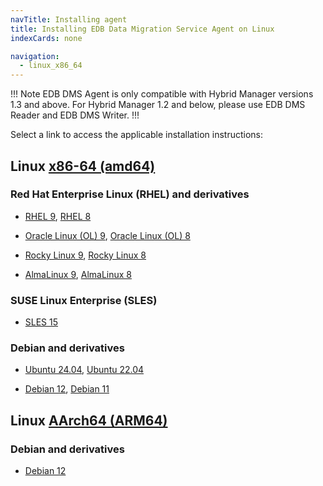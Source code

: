 ```yaml
---
navTitle: Installing agent
title: Installing EDB Data Migration Service Agent on Linux
indexCards: none

navigation:
  - linux_x86_64
---
```


!!! Note
EDB DMS Agent is only compatible with Hybrid Manager versions 1.3 and above. For Hybrid Manager 1.2 and below, please use EDB DMS Reader and EDB DMS Writer.
!!!

Select a link to access the applicable installation instructions:

## Linux [x86-64 (amd64)](linux_x86_64)

### Red Hat Enterprise Linux (RHEL) and derivatives

- [RHEL 9](linux_x86_64/edb-dms-agent_rhel_9), [RHEL 8](linux_x86_64/edb-dms-agent_rhel_8)

- [Oracle Linux (OL) 9](linux_x86_64/edb-dms-agent_rhel_9), [Oracle Linux (OL) 8](linux_x86_64/edb-dms-agent_rhel_8)

- [Rocky Linux 9](linux_x86_64/edb-dms-agent_other_linux_9), [Rocky Linux 8](linux_x86_64/edb-dms-agent_other_linux_8)

- [AlmaLinux 9](linux_x86_64/edb-dms-agent_other_linux_9), [AlmaLinux 8](linux_x86_64/edb-dms-agent_other_linux_8)

### SUSE Linux Enterprise (SLES)

- [SLES 15](linux_x86_64/edb-dms-agent_sles_15)

### Debian and derivatives

- [Ubuntu 24.04](linux_x86_64/edb-dms-agent_ubuntu_24), [Ubuntu 22.04](linux_x86_64/edb-dms-agent_ubuntu_22)

- [Debian 12](linux_x86_64/edb-dms-agent_debian_12), [Debian 11](linux_x86_64/edb-dms-agent_debian_11)

## Linux [AArch64 (ARM64)](linux_arm64)

### Debian and derivatives

- [Debian 12](linux_arm64/edb-dms-agent_debian_12)
